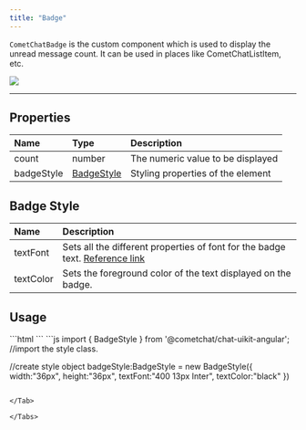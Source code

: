 ```yaml
---
title: "Badge"
---
```


`CometChatBadge` is the custom component which is used to display the unread message count. It can be used in places like CometChatListItem, etc.

<Frame>
  <img src="/images/512b7dc2-wlt51ffbhd9jzdg7z6lnte79sev416ugyokd5w9o8uszp42sdob3zxfmx2ar8eg6-c582be8a7785966b93aa6a6e0b220855.png" />
</Frame>

***

## Properties

| Name       | Type                                                 | Description                       |
| :---------- | :---------------------------------------------------- | :--------------------------------- |
| count      | number                                               | The numeric value to be displayed |
| badgeStyle | [BadgeStyle](/ui-kit/angular/badge#badge-style) | Styling properties of the element |

## Badge Style

| Name      | Description                                                                                                                           |
| :--------- | :------------------------------------------------------------------------------------------------------------------------------------- |
| textFont  | Sets all the different properties of font for the badge text. [Reference link](https://developer.mozilla.org/en-US/docs/Web/CSS/font) |
| textColor | Sets the foreground color of the text displayed on the badge.                                                                         |

## Usage

<Tabs>
<Tab title="HTML">
```html
<!--use the element-->
<cometchat-badge
[badgeStyle]="badgeStyle"
[count]="'10'"
></cometchat-badge>
```

</Tab>

<Tab title="JavaScript">
```js
import  { BadgeStyle } from '@cometchat/chat-uikit-angular'; //import the style class.

//create style object
badgeStyle:BadgeStyle = new BadgeStyle({
	width:"36px",
	height:"36px",
	textFont:"400 13px Inter",
	textColor:"black"
})
```

</Tab>

</Tabs>
